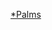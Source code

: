 {{Hiddencat}}
{{WPSS-cat}}
{{Stub Category|article=[[棕榈科|棕榈科]]|newstub=Palm-stub|category=棕榈科}}

[[Category:單子葉植物小作品|*Palms]]